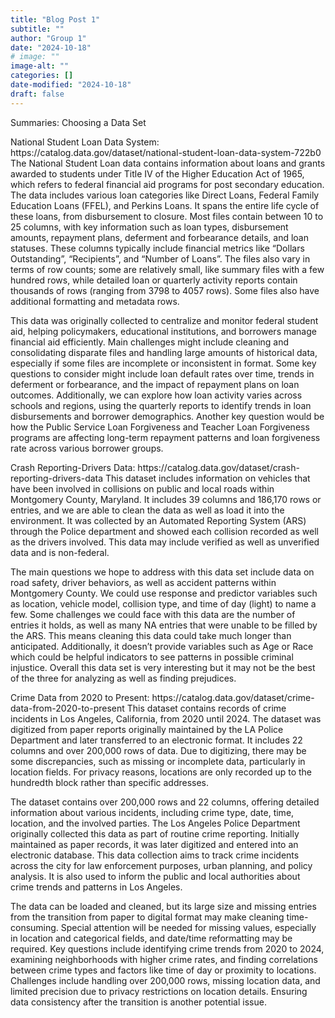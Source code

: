 ```yaml
---
title: "Blog Post 1"
subtitle: ""
author: "Group 1"
date: "2024-10-18"
# image: ""
image-alt: ""
categories: []
date-modified: "2024-10-18"
draft: false
---
```



Summaries: Choosing a Data Set

National Student Loan Data System: https://catalog.data.gov/dataset/national-student-loan-data-system-722b0
The National Student Loan data contains information about loans and grants awarded to students under Title IV of the Higher Education Act of 1965, which refers to federal financial aid programs for post secondary education. The data includes various loan categories like Direct Loans, Federal Family Education Loans (FFEL), and Perkins Loans. It spans the entire life cycle of these loans, from disbursement to closure. Most files contain between 10 to 25 columns, with key information such as loan types, disbursement amounts, repayment plans, deferment and forbearance details, and loan statuses. These columns typically include financial metrics like “Dollars Outstanding”, “Recipients”, and “Number of Loans”. The files also vary in terms of row counts; some are relatively small, like summary files with a few hundred rows, while detailed loan or quarterly activity reports contain thousands of rows (ranging from 3798 to 4057 rows). Some files also have additional formatting and metadata rows.

This data was originally collected to centralize and monitor federal student aid, helping policymakers, educational institutions, and borrowers manage financial aid efficiently. Main challenges might include cleaning and consolidating disparate files and handling large amounts of historical data, especially if some files are incomplete or inconsistent in format. Some key questions to consider might include loan default rates over time, trends in deferment or forbearance, and the impact of repayment plans on loan outcomes. Additionally, we can explore how loan activity varies across schools and regions, using the quarterly reports to identify trends in loan disbursements and borrower demographics. Another key question would be how the Public Service Loan Forgiveness and Teacher Loan Forgiveness programs are affecting long-term repayment patterns and loan forgiveness rate across various borrower groups.


Crash Reporting-Drivers Data: 
https://catalog.data.gov/dataset/crash-reporting-drivers-data
This dataset includes information on vehicles that have been involved in collisions on public and local roads within Montgomery County, Maryland. It includes 39 columns and 186,170 rows or entries, and we are able to clean the data as well as load it into the environment.  It was collected by an Automated Reporting System (ARS) through the Police department and showed each collision recorded as well as the drivers involved. This data may include verified as well as unverified data and is non-federal. 

The main questions we hope to address with this data set include data on road safety, driver behaviors, as well as accident patterns within Montgomery County. We could use response and predictor variables such as location, vehicle model, collision type, and time of day (light) to name a few. Some challenges we could face with this data are the number of entries it holds, as well as many NA entries that were unable to be filled by the ARS. This means cleaning this data could take much longer than anticipated. Additionally, it doesn’t provide variables such as Age or Race which could be helpful indicators to see patterns in possible criminal injustice. Overall this data set is very interesting but it may not be the best of the three for analyzing as well as finding prejudices. 

Crime Data from 2020 to Present: 
https://catalog.data.gov/dataset/crime-data-from-2020-to-present
This dataset contains records of crime incidents in Los Angeles, California, from 2020 until 2024. The dataset was digitized from paper reports originally maintained by the LA Police Department and later transferred to an electronic format. It includes 22 columns and over 200,000 rows of data. Due to digitizing, there may be some discrepancies, such as missing or incomplete data, particularly in location fields. For privacy reasons, locations are only recorded up to the hundredth block rather than specific addresses.

The dataset contains over 200,000 rows and 22 columns, offering detailed information about various incidents, including crime type, date, time, location, and the involved parties. The Los Angeles Police Department originally collected this data as part of routine crime reporting. Initially maintained as paper records, it was later digitized and entered into an electronic database. This data collection aims to track crime incidents across the city for law enforcement purposes, urban planning, and policy analysis. It is also used to inform the public and local authorities about crime trends and patterns in Los Angeles.

The data can be loaded and cleaned, but its large size and missing entries from the transition from paper to digital format may make cleaning time-consuming. Special attention will be needed for missing values, especially in location and categorical fields, and date/time reformatting may be required. Key questions include identifying crime trends from 2020 to 2024, examining neighborhoods with higher crime rates, and finding correlations between crime types and factors like time of day or proximity to locations. Challenges include handling over 200,000 rows, missing location data, and limited precision due to privacy restrictions on location details. Ensuring data consistency after the transition is another potential issue.
